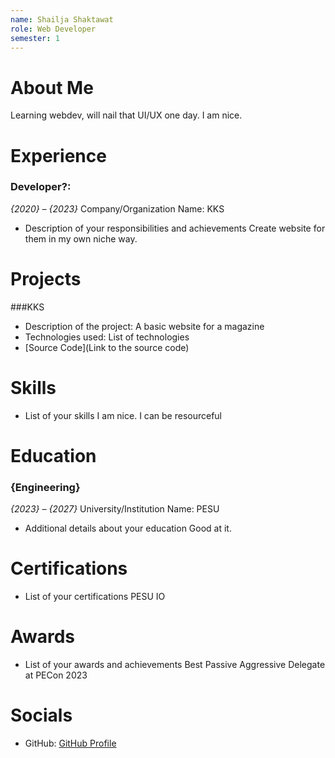 ```yaml
---
name: Shailja Shaktawat
role: Web Developer
semester: 1
---
```


# About Me

Learning webdev, will nail that UI/UX one day. I am nice.

# Experience

### **Developer?**: 
_{2020} – {2023}_
Company/Organization Name: KKS
- Description of your responsibilities and achievements
Create website for them in my own niche way.
# Projects

###KKS
- Description of the project: A basic website for a magazine
- Technologies used: List of technologies
- [Source Code](Link to the source code)

# Skills

- List of your skills
I am nice.
I can be resourceful


# Education

### {Engineering} 
_{2023} – {2027}_
University/Institution Name: PESU
- Additional details about your education
Good at it.

# Certifications


- List of your certifications
PESU IO

# Awards

- List of your awards and achievements
Best Passive Aggressive Delegate at PECon 2023


# Socials

- GitHub: [GitHub Profile](https://github.com/euphoricair7)
